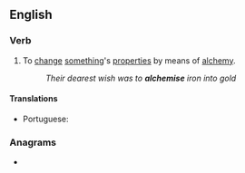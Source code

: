 ==English==

===Verb===
{{en-verb}}

# To [[change]] [[something]]'s [[properties]] by means of [[alchemy]].
#: ''Their dearest wish was to '''alchemise''' iron into gold''

====Translations====
{{trans-top|to change something's properties by means of alchemy}}
* Portuguese: {{t|pt|alquimizar}}
{{trans-mid}}
{{trans-bottom}}

===Anagrams===
* {{anagrams|en|a=aceehilms|alchemies}}